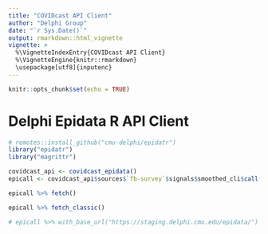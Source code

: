 ```yaml
---
title: "COVIDcast API Client"
author: "Delphi Group"
date: "`r Sys.Date()`"
output: rmarkdown::html_vignette
vignette: >
  %\VignetteIndexEntry{COVIDcast API Client}
  %\VignetteEngine{knitr::rmarkdown}
  \usepackage[utf8]{inputenc}
---
```


```r
knitr::opts_chunk$set(echo = TRUE)
```

# Delphi Epidata R API Client

```r
# remotes::install_github("cmu-delphi/epidatr")
library("epidatr")
library("magrittr")
```


```r
covidcast_api <- covidcast_epidata()
epicall <- covidcast_api$sources$`fb-survey`$signals$smoothed_cli$call("nation", "us", epirange(20210405, 20210410))
```

```r
epicall %>% fetch()
```

```r
epicall %>% fetch_classic()
```

```r
# epicall %>% with_base_url("https://staging.delphi.cmu.edu/epidata/") %>% fetch_tbl()
```
